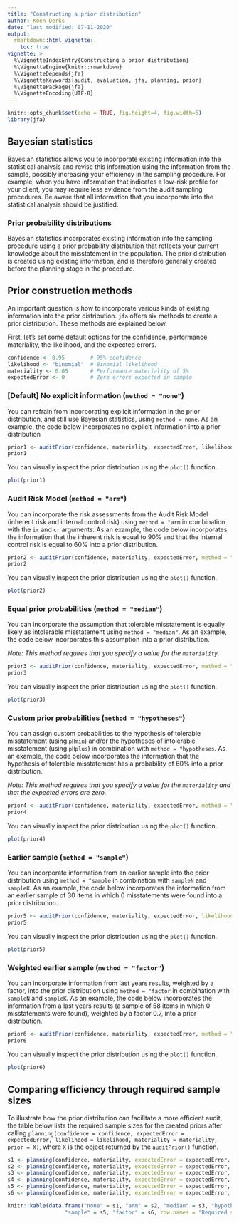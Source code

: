 ```yaml
---
title: "Constructing a prior distribution"
author: Koen Derks
date: "last modified: 07-11-2020"
output: 
  rmarkdown::html_vignette:
    toc: true
vignette: >
  %\VignetteIndexEntry{Constructing a prior distribution}
  %\VignetteEngine{knitr::rmarkdown}
  %\VignetteDepends{jfa}
  %\VignetteKeywords{audit, evaluation, jfa, planning, prior}
  %\VignettePackage{jfa}
  %\VignetteEncoding{UTF-8}
---
```


```r
knitr::opts_chunk$set(echo = TRUE, fig.height=4, fig.width=6)
library(jfa)
```

## Bayesian statistics

Bayesian statistics allows you to incorporate existing information into the statistical analysis and revise this information using the information from the sample, possibly increasing your efficiency in the sampling procedure. For example, when you have information that indicates a low-risk profile for your client, you may require less evidence from the audit sampling procedures. Be aware that all information that you incorporate into the statistical analysis should be justified.

### Prior probability distributions

Bayesian statistics incorporates existing information into the sampling procedure using a prior probability distribution that reflects your current knowledge about the misstatement in the population. The prior distribution is created using existing information, and is therefore generally created before the planning stage in the procedure. 

## Prior construction methods

An important question is how to incorporate various kinds of existing information into the prior distribution. `jfa` offers six methods to create a prior distribution. These methods are explained below. 

First, let's set some default options for the confidence, performance materiality, the likelihood, and the expected errors.

```r
confidence <- 0.95        # 95% confidence
likelihood <- "binomial"  # Binomial likelihood
materiality <- 0.05       # Performance materiality of 5%
expectedError <- 0        # Zero errors expected in sample
```


### [Default] No explicit information (`method = "none"`)

You can refrain from incorporating explicit information in the prior distribution, and still use Bayesian statistics, using `method = none`. As an example, the code below incorporates no explicit information into a prior distribution

```r
prior1 <- auditPrior(confidence, materiality, expectedError, likelihood, method = "none")
prior1
```

You can visually inspect the prior distribution using the `plot()` function.

```r
plot(prior1)
```

### Audit Risk Model (`method = "arm"`)

You can incorporate the risk assessments from the Audit Risk Model (inherent risk and internal control risk) using `method = "arm` in combination with the `ir` and `cr` arguments. As an example, the code below incorporates the information that the inherent risk is equal to 90% and that the internal control risk is equal to 60% into a prior distribution. 

```r
prior2 <- auditPrior(confidence, materiality, expectedError, method = "arm", likelihood = likelihood, ir = 0.9, cr = 0.6)
prior2
```

You can visually inspect the prior distribution using the `plot()` function.

```r
plot(prior2)
```

### Equal prior probabilities (`method = "median"`)

You can incorporate the assumption that tolerable misstatement is equally likely as intolerable misstatement using `method = "median"`. As an example, the code below incorporates this assumption into a prior distribution.

*Note: This method requires that you specify a value for the `materiality`.*

```r
prior3 <- auditPrior(confidence, materiality, expectedError, method = "median", likelihood = likelihood)
prior3
```

You can visually inspect the prior distribution using the `plot()` function.

```r
plot(prior3)
```

### Custom prior probabilities (`method = "hypotheses"`)

You can assign custom probabilities to the hypothesis of tolerable misstatement (using `pHmin`) and/or the hypotheses of intolerable misstatement (using `pHplus`) in combination with `method = "hypotheses`. As an example, the code below incorporates the information that the hypothesis of tolerable misstatement has a probability of 60% into a prior distribution.

*Note: This method requires that you specify a value for the `materiality` and that the expected errors are zero.*

```r
prior4 <- auditPrior(confidence, materiality, expectedError, method = "hypotheses", likelihood = likelihood, pHmin = 0.6)
prior4
```

You can visually inspect the prior distribution using the `plot()` function.

```r
plot(prior4)
```

### Earlier sample (`method = "sample"`)

You can incorporate information from an earlier sample into the prior distribution using `method = "sample` in combination with `sampleN` and `sampleK`. As an example, the code below incorporates the information from an earlier sample of 30 items in which 0 misstatements were found into a prior distribution.

```r
prior5 <- auditPrior(confidence, materiality, expectedError, likelihood = likelihood, method = "sample", sampleN = 30, sampleK = 0)
prior5
```

You can visually inspect the prior distribution using the `plot()` function.

```r
plot(prior5)
```

### Weighted earlier sample (`method = "factor"`)

You can incorporate information from last years results, weighted by a factor, into the prior distribution using `method = "factor` in combination with `sampleN` and `sampleK`. As an example, the code below incorporates the information from a last years results (a sample of 58 items in which 0 misstatements were found), weighted by a factor 0.7, into a prior distribution.

```r
prior6 <- auditPrior(confidence, materiality, expectedError, method = "factor", likelihood = likelihood, sampleN = 58, sampleK = 0, factor = 0.7)
prior6
```

You can visually inspect the prior distribution using the `plot()` function.

```r
plot(prior6)
```

## Comparing efficiency through required sample sizes

To illustrate how the prior distribution can facilitate a more efficient audit, the table below lists the required sample sizes for the created priors after calling `planning(confidence = confidence, expectedError = expectedError, likelihood = likelihood, materiality = materiality, prior = X)`, where `X` is the object returned by the `auditPrior()` function.

```r
s1 <- planning(confidence, materiality, expectedError = expectedError, likelihood = likelihood, prior = prior1)$sampleSize
s2 <- planning(confidence, materiality, expectedError = expectedError, likelihood = likelihood, prior = prior2)$sampleSize
s3 <- planning(confidence, materiality, expectedError = expectedError, likelihood = likelihood, prior = prior3)$sampleSize
s4 <- planning(confidence, materiality, expectedError = expectedError, likelihood = likelihood, prior = prior4)$sampleSize
s5 <- planning(confidence, materiality, expectedError = expectedError, likelihood = likelihood, prior = prior5)$sampleSize
s6 <- planning(confidence, materiality, expectedError = expectedError, likelihood = likelihood, prior = prior6)$sampleSize

knitr::kable(data.frame("none" = s1, "arm" = s2, "median" = s3, "hypotheses" = s4, 
                  "sample" = s5, "factor" = s6, row.names = "Required sample size"))
```

